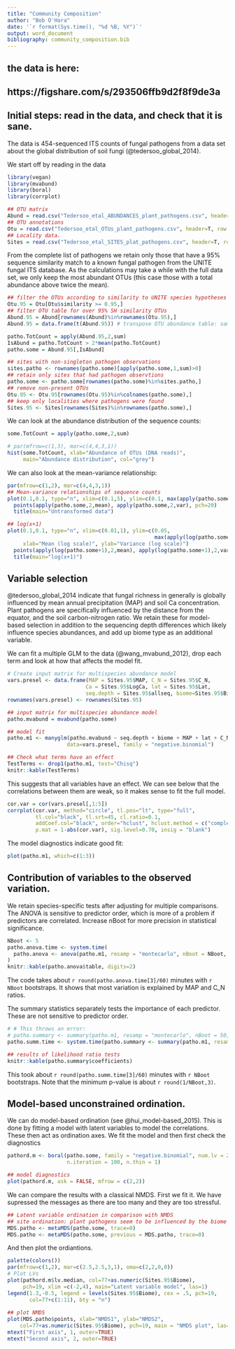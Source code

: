 ```yaml
---
title: "Community Composition"
author: "Bob O'Hara"
date: '`r format(Sys.time(), "%d %B, %Y")`'
output: word_document
bibliography: community_composition.bib
---
```

## the data is here:
## https://figshare.com/s/293506ffb9d2f8f9de3a

## Initial steps: read in the data, and check that it is sane.

The data is 454-sequenced ITS counts of fungal pathogens from a data set about the global distribution of soil fungi (@tedersoo_global_2014).

We start off by reading in the data

```r
library(vegan)
library(mvabund)
library(boral)
library(corrplot)

## OTU matrix
Abund = read.csv("Tedersoo_etal_ABUNDANCES_plant_pathogens.csv", header=T, row.names=1)
## OTU annotations
Otu = read.csv("Tedersoo_etal_OTUs_plant_pathogens.csv", header=T, row.names=1)
## Locality data.
Sites = read.csv("Tedersoo_etal_SITES_plat_pathogens.csv", header=T, row.names=1)
```

From the complete list of pathogens we retain only those that have a 95% sequence similarity match to a known fungal pathogen from the UNITE fungal ITS database. As the calculations may take a while with the full data set, we only keep the most abundant OTUs (this case those with a total abundance above twice the mean).

```r
## filter the OTUs according to similarity to UNITE species hypotheses (95%)
Otu.95 = Otu[Otu$similarity >= 0.95,]
## filter OTU table for over 95% SH similarity OTUs
Abund.95 = Abund[rownames(Abund)%in%rownames(Otu.95),]
Abund.95 = data.frame(t(Abund.95)) # transpose OTU abundance table: samples in rows, OTUs in columns

patho.TotCount = apply(Abund.95,2,sum)
IsAbund = patho.TotCount > 2*mean(patho.TotCount)
patho.some = Abund.95[,IsAbund]

## sites with non-singleton pathogen observations
sites.patho <- rownames(patho.some)[apply(patho.some,1,sum)>0]
## retain only sites that had pathogen observtions
patho.some <- patho.some[rownames(patho.some)%in%sites.patho,]
## remove non-present OTUs
Otu.95 <- Otu.95[rownames(Otu.95)%in%colnames(patho.some),]
## keep only localities where pathogens were found
Sites.95 <- Sites[rownames(Sites)%in%rownames(patho.some),]
```

We can look at the abundance distribution of the sequence counts:

```r
some.TotCount = apply(patho.some,2,sum)

# par(mfrow=c(1,3), mar=c(4,4,3,1))
hist(some.TotCount, xlab="Abundance of OTUs (DNA reads)", 
     main="Abundance distribution", col="grey")
```

We can also look at the mean-variance relationship:

```r

par(mfrow=c(1,2), mar=c(4,4,3,1))
## Mean-variance relationships of sequence counts
plot(0.1,0.1, type="n", xlim=c(0.1,5), ylim=c(0.1, max(apply(patho.some,2,var))), xlab="Mean", ylab="Variance") # ann=FALSE, 
  points(apply(patho.some,2,mean), apply(patho.some,2,var), pch=20)
  title(main="Untransformed data")

## log(x+1)
plot(0.1,0.1, type="n", xlim=c(0.01,1), ylim=c(0.05,
                                               max(apply(log(patho.some+1),2,var))), 
     xlab="Mean (log scale)", ylab="Variance (log scale)")
  points(apply(log(patho.some+1),2,mean), apply(log(patho.some+1),2,var), pch=20)
  title(main="log(x+1)")

```

## Variable selection

@tedersoo_global_2014 indicate that fungal richness in generally is globally influenced by mean annual precipitation (MAP) and soil Ca concentration. Plant pathogens are specifically influenced by the distance from the equator, and the soil carbon-nitrogen ratio. We retain these for model-based selection in addition to the sequencing depth differences which likely influence species abundances, and add up biome type as an additional variable.

We can fit a multiple GLM to the data (@wang_mvabund_2012), drop each term and look at how that affects the model fit.

```r
# Create input matrix for multispecies abundance model
vars.presel <- data.frame(MAP = Sites.95$MAP, C_N = Sites.95$C_N, 
                         Ca = Sites.95$LogCa, lat = Sites.95$Lat,
                         seq.depth = Sites.95$allseq, biome=Sites.95$Biome)
rownames(vars.presel) <- rownames(Sites.95)

## input matrix for multispecies abundance model
patho.mvabund = mvabund(patho.some)

## model fit
patho.m1 <- manyglm(patho.mvabund ~ seq.depth + biome + MAP + lat + C_N + Ca, 
                   data=vars.presel, family = "negative.binomial")

## Check what terms have an effect
TestTerms <- drop1(patho.m1, test="Chisq")
knitr::kable(TestTerms)
```

This suggests that all variables have an effect. We can see below that the correlations between them are weak, so it makes sense to fit the full model.

```r
cor.var = cor(vars.presel[,1:5])
corrplot(cor.var, method="circle", tl.pos="lt", type="full",        
         tl.col="black", tl.srt=45, cl.ratio=0.1,
         addCoef.col="black", order="hclust", hclust.method = c("complete"),
         p.mat = 1-abs(cor.var), sig.level=0.70, insig = "blank")
```

The model diagnostics indicate good fit:

```r
plot(patho.m1, which=c(1:3))
```

## Contribution of variables to the observed variation.
We retain species-specific tests after adjusting for multiple comparisons. The ANOVA is sensitive to predictor order, which is more of a problem if predictors are correlated. Increase nBoot for more precision in statistical significance.

```r
NBoot <- 5
patho.anova.time <- system.time(
  patho.anova <- anova(patho.m1, resamp = "montecarlo", nBoot = NBoot, test="LR", p.uni="adjusted")
)
knitr::kable(patho.anova$table, digits=2)
```

The code takes about `r round(patho.anova.time[3]/60)` minutes with `r NBoot` bootstraps. It shows that most variation is explained by MAP and C_N ratios.

The summary statistics separately tests the importance of each predictor. These are not sensitive to predictor order. 

```r
# # This throws an error:
# patho.summary <- summary(patho.m1, resamp = "montecarlo", nBoot = 50, test="LR", p.uni="adjusted")
patho.summ.time <- system.time(patho.summary <- summary(patho.m1, resamp = "montecarlo", nBoot = NBoot, test="LR")) # works

## results of likelihood ratio tests
knitr::kable(patho.summary$coefficients)
```

This took about `r round(patho.summ.time[3]/60)` minutes with `r NBoot` bootstraps. Note that the minimum p-value is about `r round(1/NBoot,3)`.


## Model-based unconstrained ordination. 

We can do model-based ordination (see @hui_model-based_2015). This is done by fitting a model with latent variables to model the correlations. These then act as ordination axes. We fit the model and then first check the diagnostics

```r
pathord.m <- boral(patho.some, family = "negative.binomial", num.lv = 2, n.burnin = 10,
                   n.iteration = 100, n.thin = 1)

## model diagnostics
plot(pathord.m, ask = FALSE, mfrow = c(2,2))
```

We can compare the results with a classical NMDS. First we fit it. We have supressed the messages as there are too many and they are too stressful.

```r
## Latent variable ordination in comparison with NMDS
## site ordination: plant pathogens seem to be influenced by the biome
MDS.patho <- metaMDS(patho.some, trace=0)
MDS.patho <- metaMDS(patho.some, previous = MDS.patho, trace=0)
```

And then plot the ordiantions.

```r
palette(colors())
par(mfrow=c(1,2), mar=c(2.5,2.5,3,1), oma=c(2,2,0,0))
# Plot LVs
plot(pathord.m$lv.median, col=77+as.numeric(Sites.95$Biome), 
     pch=19, xlim =c(-2,4), main="Latent variable model", las=1)
legend(1.3,-0.5, legend = levels(Sites.95$Biome), cex = .5, pch=19,
       col=77+c(1:11), bty = "n")
 
## plot NMDS
plot(MDS.patho$points, xlab="NMDS1", ylab="NMDS2", 
    col=77+as.numeric(Sites.95$Biome), pch=19, main = "NMDS plot", las=1)
mtext("First axis", 1, outer=TRUE)
mtext("Second axis", 2, outer=TRUE)

```

